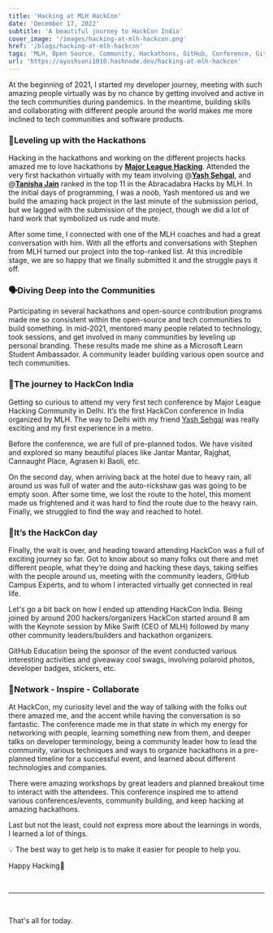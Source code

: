 ```yaml
---
title: 'Hacking at MLH HackCon'
date: 'December 17, 2022'
subtitle: 'A beautiful journey to HackCon India'
cover_image: '/images/hacking-at-mlh-hackcon.png'
href: '/blogs/hacking-at-mlh-hackcon'
tags: 'MLH, Open Source, Community, Hackathons, GitHub, Conference, GitHub Global Campus, Meetup, MLH Fellowship, Open Source Program, Major League Hacking, GitHub Education, GitHub Campus Experts, Community Leaders'
url: 'https://ayushsoni1010.hashnode.dev/hacking-at-mlh-hackcon'
---
```


At the beginning of 2021, I started my developer journey, meeting with such amazing people virtually was by no chance by getting involved and active in the tech communities during pandemics. In the meantime, building skills and collaborating with different people around the world makes me more inclined to tech communities and software products.

### **🚀Leveling up with the Hackathons**

Hacking in the hackathons and working on the different projects hacks amazed me to love hackathons by [**Major League Hacking**](https:mlh.io). Attended the very first hackathon virtually with my team involving @[**Yash Sehgal**](https://linkedin.com/in/sehgalyash), and @[**Tanisha Jain**](https://www.linkedin.com/in/tanishajain11/) ranked in the top 11 in the Abracadabra Hacks by MLH. In the initial days of programming, I was a noob, Yash mentored us and we build the amazing hack project in the last minute of the submission period, but we lagged with the submission of the project, though we did a lot of hard work that symbolized us rude and mute.

After some time, I connected with one of the MLH coaches and had a great conversation with him. With all the efforts and conversations with Stephen from MLH turned our project into the top-ranked list. At this incredible stage, we are so happy that we finally submitted it and the struggle pays it off.

### **🗣️Diving Deep into the Communities**

Participating in several hackathons and open-source contribution programs made me so consistent within the open-source and tech communities to build something. In mid-2021, mentored many people related to technology, took sessions, and get involved in many communities by leveling up personal branding. These results made me shine as a Microsoft Learn Student Ambassador. A community leader building various open source and tech communities.

### **🎯The journey to HackCon India**

Getting so curious to attend my very first tech conference by Major League Hacking Community in Delhi. It’s the first HackCon conference in India organized by MLH. The way to Delhi with my friend [Yash Sehgal](https://linkedin.com/in/sehgalyash) was really exciting and my first experience in a metro.

Before the conference, we are full of pre-planned todos. We have visited and explored so many beautiful places like Jantar Mantar, Rajghat, Cannaught Place, Agrasen ki Baoli, etc.

On the second day, when arriving back at the hotel due to heavy rain, all around us was full of water and the auto-rickshaw gas was going to be empty soon. After some time, we lost the route to the hotel, this moment made us frightened and it was hard to find the route due to the heavy rain. Finally, we struggled to find the way and reached to hotel.

### **🤩It’s the HackCon day**

Finally, the wait is over, and heading toward attending HackCon was a full of exciting journey so far. Got to know about so many folks out there and met different people, what they’re doing and hacking these days, taking selfies with the people around us, meeting with the community leaders, GitHub Campus Experts, and to whom I interacted virtually get connected in real life.

Let's go a bit back on how I ended up attending HackCon India. Being joined by around 200 hackers/organizers HackCon started around 8 am with the Keynote session by Mike Swift (CEO of MLH) followed by many other community leaders/builders and hackathon organizers.

GitHub Education being the sponsor of the event conducted various interesting activities and giveaway cool swags, involving polaroid photos, developer badges, stickers, etc.

### **🤝Network - Inspire - Collaborate**

At HackCon, my curiosity level and the way of talking with the folks out there amazed me, and the accent while having the conversation is so fantastic. The conference made me in that state in which my energy for networking with people, learning something new from them, and deeper talks on developer terminology, being a community leader how to lead the community, various techniques and ways to organize hackathons in a pre-planned timeline for a successful event, and learned about different technologies and companies.

There were amazing workshops by great leaders and planned breakout time to interact with the attendees. This conference inspired me to attend various conferences/events, community building, and keep hacking at amazing hackathons.

Last but not the least, could not express more about the learnings in words, I learned a lot of things.

💡 The best way to get help is to make it easier for people to help you.

Happy Hacking💜

&nbsp;
&nbsp;

---

&nbsp;
&nbsp;

That's all for today.
